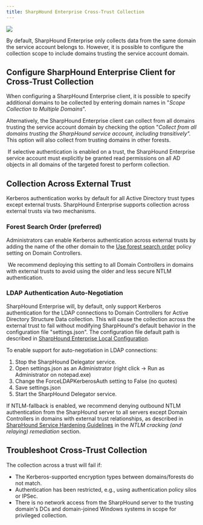 ```yaml
---
title: SharpHound Enterprise Cross-Trust Collection
---
```


<img src="/assets/community-edition-pill-tag.svg"/> 

By default, SharpHound Enterprise only collects data from the same domain the service account belongs to. However, it is possible to configure the collection scope to include domains trusting the service account domain.

## Configure SharpHound Enterprise Client for Cross-Trust Collection

When configuring a SharpHound Enterprise client, it is possible to specify additional domains to be collected by entering domain names in "_Scope Collection to Multiple Domains_".

Alternatively, the SharpHound Enterprise client can collect from all domains trusting the service account domain by checking the option "_Collect from all domains trusting the SharpHound service account, including transitively"._ This option will also collect from trusting domains in other forests.

<Frame>
  <img src="/assets/image-85.png" alt=""/>
</Frame>
If selective authentication is enabled on a trust, the SharpHound Enterprise service account must explicitly be granted read permissions on all AD objects in all domains of the targeted forest to perform collection.

## Collection Across External Trust

Kerberos authentication works by default for all Active Directory trust types except external trusts. SharpHound Enterprise supports collection across external trusts via two mechanisms.

### Forest Search Order (preferred)

Administrators can enable Kerberos authentication across external trusts by adding the name of the other domain to the [Use forest search order](https://admx.help/?Category=Windows_10_2016&Policy=Microsoft.Policies.Kerberos::ForestSearch) policy setting on Domain Controllers.

<Frame>
  <img src="/assets/image-86.png" alt=""/>
</Frame>
We recommend deploying this setting to all Domain Controllers in domains with external trusts to avoid using the older and less secure NTLM authentication.

### LDAP Authentication Auto-Negotiation

SharpHound Enterprise will, by default, only support Kerberos authentication for the LDAP connections to Domain Controllers for Active Directory Structure Data collection. This will cause the collection across the external trust to fail without modifying SharpHound's default behavior in the configuration file "settings.json". The configuration file default path is described in [SharpHound Enterprise Local Configuration](/install-data-collector/install-sharphound/local-configuration).

To enable support for auto-negotiation in LDAP connections:

1.  Stop the SharpHound Delegator service.
2.  Open settings.json as an Administrator (right click -> Run as Administrator on notepad.exe)
3.  Change the ForceLDAPKerberosAuth setting to False (no quotes)
4.  Save settings.json
5.  Start the SharpHound Delegator service.

If NTLM-fallback is enabled, we recommend denying outbound NTLM authentication from the SharpHound server to all servers except Domain Controllers in domains with external trust relationships, as described in [SharpHound Service Hardening Guidelines](/manage-bloodhound/securing-bloodhound-and-collectors/sharphound-hardening) in the _NTLM cracking (and relaying) remediation_ section.

## Troubleshoot Cross-Trust Collection

The collection across a trust will fail if:

* The Kerberos-supported encryption types between domains/forests do not match.
* Authentication has been restricted, e.g., using authentication policy silos or IPSec.
* There is no network access from the SharpHound server to the trusting domain's DCs and domain-joined Windows systems in scope for privileged collection.

